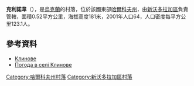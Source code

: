 {{coord|49|36|35|N|35|59|44|E|scale:100000_region:UA|display=title}}

'''克利諾韋'''（{{lang-uk|Клинове}}），是[[烏克蘭|烏克蘭]]的村落，位於該國東部[[哈爾科夫州|哈爾科夫州]]，由[[新沃多拉加區|新沃多拉加區]]負責管轄，面積0.52平方公里，海拔高度181米，2001年人口64，人口密度每平方公里123.1人。

==參考資料==
* [http://w1.c1.rada.gov.ua/pls/z7502/A005?rdat1=09.01.2009&rf7571=33782 Клинове]{{dead link|date=2017年11月 |bot=InternetArchiveBot |fix-attempted=yes }}
* [http://weather.in.ua/ua/har'kovskaja/10700 Погода в селі Клинове]{{Wayback|url=http://weather.in.ua/ua/har'kovskaja/10700 |date=20160323024719 }}

{{DEFAULTSORT:Клинове}}
[[Category:哈爾科夫州村落|Category:哈爾科夫州村落]]
[[Category:新沃多拉加區村落|Category:新沃多拉加區村落]]


{{Kharkiv-geo-stub}}